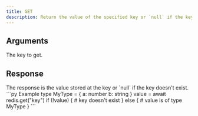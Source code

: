 ```yaml
---
title: GET
description: Return the value of the specified key or `null` if the key doesn't exist.
---
```



## Arguments 

<ParamField body="key" type="string" required>
  The key to get.
</ParamField>

## Response

<ResponseField  required>
The response is the value stored at the key or `null` if the key doesn't exist.
</ResponseField>



<RequestExample>
```py Example
type MyType = {
    a: number
    b: string
}
value = await redis.get<MyType>("key")
if (!value) {
    # key doesn't exist
} else {
    # value is of type MyType
}
```
</RequestExample>
